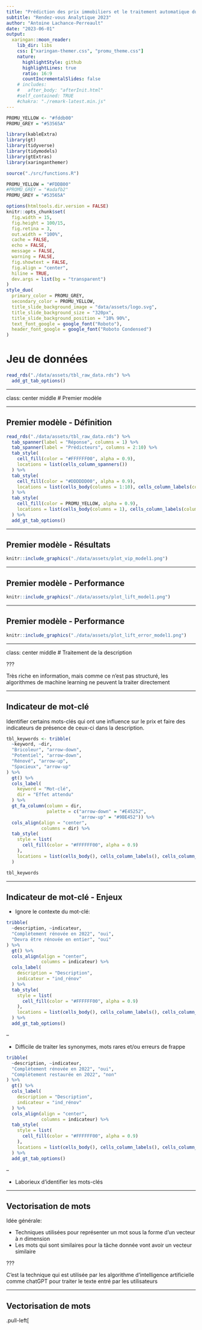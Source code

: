 ```yaml
---
title: "Prédiction des prix immobiliers et le traitement automatique du langage naturel"
subtitle: "Rendez-vous Analytique 2023"
author: "Antoine Lachance-Perreault"
date: "2023-06-01"
output:
  xaringan::moon_reader:
    lib_dir: libs
    css: ["xaringan-themer.css", "promu_theme.css"]
    nature:
      highlightStyle: github
      highlightLines: true
      ratio: 16:9
      countIncrementalSlides: false
    # includes:
    #   after_body: "afterInit.html"
    #self_contained: TRUE
    #chakra: "./remark-latest.min.js"
---
```


<style>
#centered-figure {
  display: flex;
  align-items: center;
  justify-content: center;
  height: 50vh; /* Adjust the height to your preference */
}
</style>


```r

PROMU_YELLOW <- "#fddb00"
PROMU_GREY = "#53565A"

library(kableExtra)
library(gt)
library(tidyverse)
library(tidymodels)
library(gtExtras)
library(xaringanthemer)

source("./src/functions.R")

```



```r

PROMU_YELLOW = "#FDDB00"
#PROMU_GREY = "#adafb2"
PROMU_GREY = "#53565A"

options(htmltools.dir.version = FALSE)
knitr::opts_chunk$set(
  fig.width = 15,
  fig.height = 100/15,
  fig.retina = 3,
  out.width = "100%",
  cache = FALSE,
  echo = FALSE,
  message = FALSE, 
  warning = FALSE,
  fig.showtext = FALSE,
  fig.align = "center",
  hiline = TRUE,
  dev.args = list(bg = "transparent")
)
style_duo(
  primary_color = PROMU_GREY,
  secondary_color = PROMU_YELLOW,
  title_slide_background_image = "data/assets/logo.svg",
  title_slide_background_size = "320px",
  title_slide_background_position = "10% 90%",
  text_font_google = google_font("Roboto"),
  header_font_google = google_font("Roboto Condensed")
)

```




# Jeu de données


```r
read_rds("./data/assets/tbl_raw_data.rds") %>% 
  add_gt_tab_options()
```

---


class: center middle
# Premier modèle

---

## Premier modèle - Définition

```r
read_rds("./data/assets/tbl_raw_data.rds") %>% 
  tab_spanner(label = "Réponse", columns = 1) %>% 
  tab_spanner(label = "Prédicteurs", columns = 2:10) %>% 
  tab_style(
    cell_fill(color = "#FFFFFF00", alpha = 0.9),
    locations = list(cells_column_spanners())
  ) %>%
  tab_style(
    cell_fill(color = "#DDDDDD00", alpha = 0.9),
    locations = list(cells_body(columns = 1:10), cells_column_labels(columns = 1:10), cells_column_spanners())
  ) %>%
  tab_style(
    cell_fill(color = PROMU_YELLOW, alpha = 0.9),
    locations = list(cells_body(columns = 1), cells_column_labels(columns = 1), cells_column_spanners(spanners = 1))
  ) %>%
  add_gt_tab_options()
```

---



## Premier modèle - Résultats

```r
knitr::include_graphics("./data/assets/plot_vip_model1.png")
```

---



## Premier modèle - Performance

```r
knitr::include_graphics("./data/assets/plot_lift_model1.png")
```

---

## Premier modèle - Performance

```r
knitr::include_graphics("./data/assets/plot_lift_error_model1.png")
```

---



class: center middle
# Traitement de la description

???

Très riche en information, mais comme ce n'est pas structuré, les algorithmes de machine learning ne peuvent la traiter directement

---

## 



## Indicateur de mot-clé

Identifier certains mots-clés qui ont une influence sur le prix et faire des indicateurs de présence de ceux-ci dans la description.


```r
tbl_keywords <- tribble(
  ~keyword, ~dir,
  "Bricoleur", "arrow-down",
  "Potentiel", "arrow-down",
  "Rénové", "arrow-up",
  "Spacieux", "arrow-up"
) %>% 
  gt() %>% 
  cols_label(
    keyword = "Mot-clé",
    dir = "Effet attendu"
  ) %>% 
  gt_fa_column(column = dir,
               palette = c("arrow-down" = "#E45252",
                           "arrow-up" = "#9BE452")) %>% 
  cols_align(align = "center",
             columns = dir) %>% 
  tab_style(
    style = list(
      cell_fill(color = "#FFFFFF00", alpha = 0.9)
    ),
    locations = list(cells_body(), cells_column_labels(), cells_column_spanners())
  )

tbl_keywords
```

---





## Indicateur de mot-clé - Enjeux

* Ignore le contexte du mot-clé:

```r
tribble(
  ~description, ~indicateur,
  "Complètement rénovée en 2022", "oui",
  "Devra être rénovée en entier", "oui"
) %>%   
  gt() %>% 
  cols_align(align = "center",
             columns = indicateur) %>% 
  cols_label(
    description = "Description",
    indicateur = "ind_rénov"
  ) %>% 
  tab_style(
    style = list(
      cell_fill(color = "#FFFFFF00", alpha = 0.9)
    ),
    locations = list(cells_body(), cells_column_labels(), cells_column_spanners())
  ) %>% 
  add_gt_tab_options()
```

--

* Difficile de traiter les synonymes, mots rares et/ou erreurs de frappe

```r
tribble(
  ~description, ~indicateur,
  "Complètement rénovée en 2022", "oui",
  "Complètement restaurée en 2022", "non"
) %>%   
  gt() %>% 
  cols_label(
    description = "Description",
    indicateur = "ind_rénov"
  ) %>% 
  cols_align(align = "center",
             columns = indicateur) %>% 
  tab_style(
    style = list(
      cell_fill(color = "#FFFFFF00", alpha = 0.9)
    ),
    locations = list(cells_body(), cells_column_labels(), cells_column_spanners())
  ) %>% 
  add_gt_tab_options()
```

--

* Laborieux d'identifier les mots-clés



---



## Vectorisation de mots

Idée générale:

* Techniques utilisées pour représenter un mot sous la forme d'un vecteur à *n* dimension
* Les mots qui sont similaires pour la tâche donnée vont avoir un vecteur similaire

???

C'est la technique qui est utilisée par les algorithme d'intelligence artificielle comme chatGPT pour traiter le texte entré par les utilisateurs

---

## Vectorisation de mots


.pull-left[

<div id="centered-figure">
```r
read_rds("./data/assets/tbl_exemple_embedding.rds") %>% 
  add_gt_tab_options()
```
</div>



]

.pull-right[

```r
knitr::include_graphics("./data/assets/plot_exemple_embedding.png")
```

]

---


## Vectorisation de mots

```r
read_rds("./data/assets/tbl_embeddings.rds") %>% 
  add_gt_tab_options()
```

???

En réalité l'output d'un modèle de vectorisation de mots va plus ressembler à ça:

1. Nécessite plusieurs centaines de dimensions pour adéquatement encoder la complexité du langage
2. Les différentes dimensions ne sont pas du tout interprétables - Crées avec des réseau de neurones

Les modèles de vectorisation sont entraînés de façon supervisée, ce qui leur permet de se spécialiser dans une tâche en particulier.

Ils nécessitent par contre extrêmement beaucoup de données pour les entraîner, donc ici je me suis penché vers un déjà entraîné mais plus générique, soit celui d'openAI, la compagnie derrière chatGPT

---




class: center middle
# Deuxième modèle
## Description uniquement

---



## Vectorisation de mots

```r
read_rds("./data/assets/tbl_embeddings_pc.rds") %>% 
  add_gt_tab_options()
```

---

## Deuxième modèle - Performance

```r
knitr::include_graphics("./data/assets/plot_lift_model_embed.png")
```

---

## Deuxième modèle - Performance

```r
knitr::include_graphics("./data/assets/plot_dbl_lift_model_embed.png")
```

---


## Deuxième modèle - Analyse

--

.pull-left[

```r
read_rds("./data/assets/tbl_top_words_low.rds") %>% 
  add_gt_tab_options()
```
]



.pull-right[

```r
read_rds("./data/assets/tbl_top_words_high.rds") %>% 
  add_gt_tab_options()
```
]

---

## Deuxième modèle - Performance

```r
knitr::include_graphics("./data/assets/plot_lift_by_lang.png")
```

---




class: middle center
# Modèle final

---


## Modèle final - Résultats


```r
knitr::include_graphics("./data/assets/plot_vip_model3.png")
```





## Modèle final - Performance


```r
knitr::include_graphics("./data/assets/plot_lift_model3.png")
```


---



## Modèle final - Performance


```r
knitr::include_graphics("./data/assets/plot_lift_model3.png")
```

---


## Modèle final - Performance


```r
knitr::include_graphics("./data/assets/plot_dbl_lift_model_final.png")
```

---



## Modèle final - Analyse


```r
read_rds("./data/assets/tbl_avec_vs_sans_description.rds")
```

---



## Modèle final - Analyse


```r
read_rds("./data/assets/tbl_test_descriptions1.rds") %>% 
  add_gt_tab_options()
```


---

## Modèle final - Analyse


```r
read_rds("./data/assets/tbl_test_descriptions2.rds") %>% 
  add_gt_tab_options()
```


<!-- --- -->

<!-- ## Modèle final - Analyse -->


<!-- ```{r} -->
<!-- read_rds("./data/assets/tbl_test_descriptions3.rds") %>% -->
<!--   add_gt_tab_options() -->
<!-- ``` -->










































